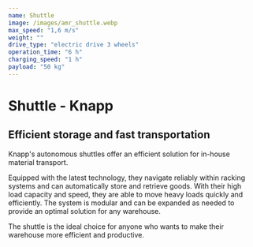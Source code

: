 ```yaml
---
name: Shuttle
image: /images/amr_shuttle.webp
max_speed: "1,6 m/s"
weight: ""
drive_type: "electric drive 3 wheels"
operation_time: "6 h"
charging_speed: "1 h"
payload: "50 kg"
---
```

# Shuttle - Knapp

## Efficient storage and fast transportation

Knapp's autonomous shuttles offer an efficient solution for in-house material transport.

Equipped with the latest technology, they navigate reliably within racking systems and can automatically store and retrieve goods.
With their high load capacity and speed, they are able to move heavy loads quickly and efficiently. The system is modular and can be expanded as needed to provide an optimal solution for any warehouse.

The shuttle is the ideal choice for anyone who wants to make their warehouse more efficient and productive.